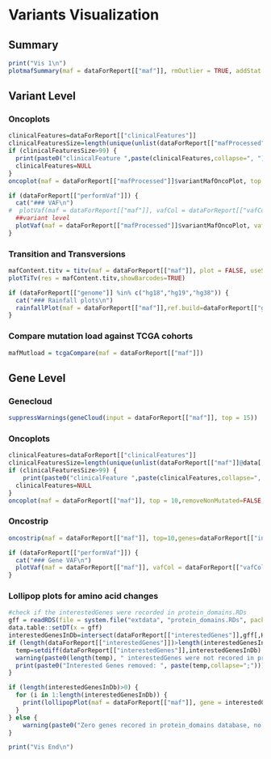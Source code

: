 
# Variants Visualization
## Summary
```r
print("Vis 1\n")
plotmafSummary(maf = dataForReport[["maf"]], rmOutlier = TRUE, addStat = 'median', dashboard = TRUE, titvRaw = FALSE)
```


## Variant Level
### Oncoplots
```r
clinicalFeatures=dataForReport[["clinicalFeatures"]]
clinicalFeaturesSize=length(unique(unlist(dataForReport[["mafProcessed"]]$variantMafOncoPlot@data[,..clinicalFeatures])))
if (clinicalFeaturesSize>99) {
  print(paste0("clinicalFeature ",paste(clinicalFeatures,collapse=", ")," has too many groups. Reduce it to less than 99 groups for Oncoplots"))
  clinicalFeatures=NULL
}
oncoplot(maf = dataForReport[["mafProcessed"]]$variantMafOncoPlot, top = 10,removeNonMutated=FALSE,showTumorSampleBarcodes=TRUE,clinicalFeatures=clinicalFeatures)
```

<!-- ### VAF -->
```r
if (dataForReport[["performVaf"]]) {
  cat("### VAF\n")
#  plotVaf(maf = dataForReport[["maf"]], vafCol = dataForReport[["vafCol"]])
  ##variant level
  plotVaf(maf = dataForReport[["mafProcessed"]]$variantMafOncoPlot, vafCol = dataForReport[["vafCol"]])
}

```
<!-- ```{r} -->
<!-- plotVaf(maf = dataForReport[["maf"]], vafCol = dataForReport[["vafCol"]]) -->
<!-- ``` -->

### Transition and Transversions
```r
mafContent.titv = titv(maf = dataForReport[["maf"]], plot = FALSE, useSyn = TRUE)
plotTiTv(res = mafContent.titv,showBarcodes=TRUE)
```


<!-- ### Rainfall plots -->
```r
if (dataForReport[["genome"]] %in% c("hg18","hg19","hg38")) {
  cat("### Rainfall plots\n")
  rainfallPlot(maf = dataForReport[["maf"]],ref.build=dataForReport[["genome"]])
}
```


### Compare mutation load against TCGA cohorts
```r
mafMutload = tcgaCompare(maf = dataForReport[["maf"]])
```

## Gene Level
### Genecloud
```r
suppressWarnings(geneCloud(input = dataForReport[["maf"]], top = 15))
```

### Oncoplots
```r
clinicalFeatures=dataForReport[["clinicalFeatures"]]
clinicalFeaturesSize=length(unique(unlist(dataForReport[["maf"]]@data[,..clinicalFeatures])))
if (clinicalFeaturesSize>99) {
    print(paste0("clinicalFeature ",paste(clinicalFeatures,collapse=", ")," has too many groups. Reduce it to less than 99 groups for Oncoplots and Oncostrip"))
  clinicalFeatures=NULL
}
oncoplot(maf = dataForReport[["maf"]], top = 10,removeNonMutated=FALSE,showTumorSampleBarcodes=TRUE,clinicalFeatures=clinicalFeatures)
```

### Oncostrip

```r
oncostrip(maf = dataForReport[["maf"]], top=10,genes=dataForReport[["interestedGenes"]],removeNonMutated=FALSE,showTumorSampleBarcodes=TRUE,clinicalFeatures=clinicalFeatures)
```

<!-- ### VAF -->
```r
if (dataForReport[["performVaf"]]) {
  cat("### Gene VAF\n")
  plotVaf(maf = dataForReport[["maf"]], vafCol = dataForReport[["vafCol"]])
}
```

### Lollipop plots for amino acid changes
```r
#check if the interestedGenes were recorded in protein_domains.RDs 
gff = readRDS(file = system.file("extdata", "protein_domains.RDs", package = "maftools"))
data.table::setDT(x = gff)
interestedGenesInDb=intersect(dataForReport[["interestedGenes"]],gff[,HGNC])
if (length(dataForReport[["interestedGenes"]])>length(interestedGenesInDb)) {
  temp=setdiff(dataForReport[["interestedGenes"]],interestedGenesInDb)
  warning(paste0(length(temp), " interestedGenes were not recored in protein_domains database, removed from Lollipop plots"))
  print(paste0("Interested Genes removed: ", paste(temp,collapse=";")))
}

if (length(interestedGenesInDb)>0) {
  for (i in 1:length(interestedGenesInDb)) {
    print(lollipopPlot(maf = dataForReport[["maf"]], gene = interestedGenesInDb[i], AACol = dataForReport[["AACol"]], showMutationRate = TRUE))
  }
} else {
    warning(paste0("Zero genes recored in protein_domains database, no Lollipop plots"))
}

print("Vis End\n")
```
